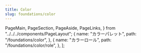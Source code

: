 ```yaml
---
title: Color
slug: foundations/color
---
```


  PageMain,
  PageSection,
  PageAside,
  PageLinks,
} from "../../../components/PageLayout";
  {
    name: "カラーパレット",
    path: "/foundations/color",
  },
  {
    name: "カラーロール",
    path: "/foundations/color/role",
  },
];

<PageHeader links={links}>
  <IndexPageHeader title={frontmatter.title} illustType="A" />
</PageHeader>
<PageMain>
  <PageSection>
    <ColorMatrix />
  </PageSection>
</PageMain>
